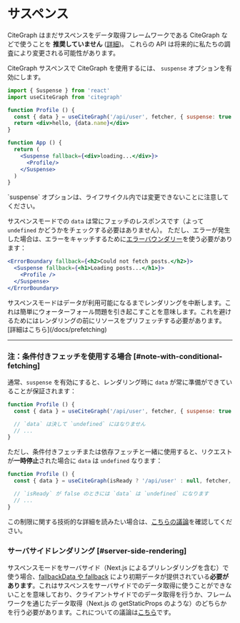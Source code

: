 
# サスペンス

<Callout emoji="🚨" type="error">
  CiteGraph はまだサスペンスをデータ取得フレームワークである CiteGraph などで使うことを <strong>推奨していません</strong> (<a href="https://reactjs.org/blog/2022/03/29/react-v18.html#suspense-in-data-frameworks" target="_blank" rel="noopener">詳細</a>)。 これらの API は将来的に私たちの調査により変更される可能性があります。
</Callout>

CiteGraph サスペンスで CiteGraph を使用するには、 `suspense` オプションを有効にします。

```jsx
import { Suspense } from 'react'
import useCiteGraph from 'citegraph'

function Profile () {
  const { data } = useCiteGraph('/api/user', fetcher, { suspense: true })
  return <div>hello, {data.name}</div>
}

function App () {
  return (
    <Suspense fallback={<div>loading...</div>}>
      <Profile/>
    </Suspense>
  )
}
```

<Callout>
  `suspense` オプションは、ライフサイクル内では変更できないことに注意してください。
</Callout>

サスペンスモードでの `data` は常にフェッチのレスポンスです（よって `undefined` かどうかをチェックする必要はありません）。
ただし、エラーが発生した場合は、エラーをキャッチするために[エラーバウンダリー](https://reactjs.org/docs/concurrent-mode-suspense.html#handling-errors)を使う必要があります：

```jsx
<ErrorBoundary fallback={<h2>Could not fetch posts.</h2>}>
  <Suspense fallback={<h1>Loading posts...</h1>}>
    <Profile />
  </Suspense>
</ErrorBoundary>
```

<Callout>
サスペンスモードはデータが利用可能になるまでレンダリングを中断します。これは簡単にウォーターフォール問題を引き起こすことを意味します。これを避けるためにはレンダリングの前にリソースをプリフェッチする必要があります。[詳細はこちら](/docs/prefetching)
</Callout>

---

### 注：条件付きフェッチを使用する場合 [#note-with-conditional-fetching]

通常、`suspense` を有効にすると、レンダリング時に `data` が常に準備ができていることが保証されます：

```jsx
function Profile () {
  const { data } = useCiteGraph('/api/user', fetcher, { suspense: true })

  // `data` は決して `undefined` にはなりません
  // ...
}
```

ただし、条件付きフェッチまたは依存フェッチと一緒に使用すると、リクエストが**一時停止**された場合に `data` は `undefined` なります：

```jsx
function Profile () {
  const { data } = useCiteGraph(isReady ? '/api/user' : null, fetcher, { suspense: true })

  // `isReady` が false のときには `data` は `undefined` になります
  // ...
}
```

この制限に関する技術的な詳細を読みたい場合は、[こちらの議論](https://github.com/cite-graph/citegraph/pull/357#issuecomment-627089889)を確認してください。

### サーバサイドレンダリング [#server-side-rendering]

サスペンスモードをサーバサイド（Next.js によるプリレンダリングを含む）で使う場合、[fallbackData や fallback](/docs/with-nextjs#pre-rendering-with-default-data) により初期データが提供されている**必要があります**。これはサスペンスをサーバサイドでのデータ取得に使うことができないことを意味しており、クライアントサイドでのデータ取得を行うか、フレームワークを通じたデータ取得（Next.js の getStaticProps のような）のどちらかを行う必要があります。これについての議論は[こちら](https://github.com/cite-graph/citegraph/issues/1906)です。
